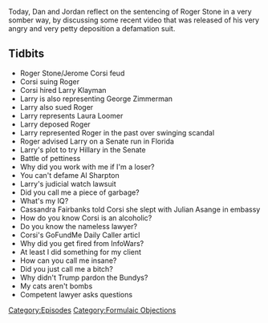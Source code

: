 {{DEFAULTSORT:
    #_EPISODE_0401:Formulaic Objections Part 3
}}{{Episode
    | title           = Formulaic Objections Part 3
    | caption         = [https://knowledgefight.libsyn.com/knowledge-fight-formulaic-objections-part-3 Listen to this episode on Libsyn]
    | episodeNumber   = 401
    | length          = 01:33:34
    | airDate         = February 21, 2020
    | episodeType     = [[:Category:Formulaic Objections|Formulaic Objections]]
    | appearance      = [[Roger Stone]], [[Jerome Corsi]], [[Larry Klayman]], [[George Zimmerman]], [[Laura Loomer]], [[Al Sharpton]], [[Cassandra Fairbanks]], [[Julian Asange]]
    | previousEpisode = [[400: One Out Of Five Seems High]]
    | nextEpisode     = [[402: February 20, 2020]]
}}

{{Stub}}

Today, Dan and Jordan reflect on the sentencing of Roger Stone in a very somber way, by discussing some recent video that was released of his very angry and very petty deposition a defamation suit.

==Tidbits==

*Roger Stone/Jerome Corsi feud
*Corsi suing Roger
*Corsi hired Larry Klayman
*Larry is also representing George Zimmerman
*Larry also sued Roger
*Larry represents Laura Loomer
*Larry deposed Roger
*Larry represented Roger in the past over swinging scandal
*Roger advised Larry on a Senate run in Florida
*Larry's plot to try Hillary in the Senate
*Battle of pettiness
*Why did you work with me if I'm a loser?
*You can't defame Al Sharpton
*Larry's judicial watch lawsuit
*Did you call me a piece of garbage?
*What's my IQ?
*Cassandra Fairbanks told Corsi she slept with Julian Asange in embassy
*How do you know Corsi is an alcoholic?
*Do you know the nameless lawyer?
*Corsi's GoFundMe Daily Caller articl
*Why did you get fired from InfoWars?
*At least I did something for my client
*How can you call me insane?
*Did you just call me a bitch?
*Why didn't Trump pardon the Bundys?
*My cats aren't bombs
*Competent lawyer asks questions

[[Category:Episodes]]
[[Category:Formulaic Objections]]
